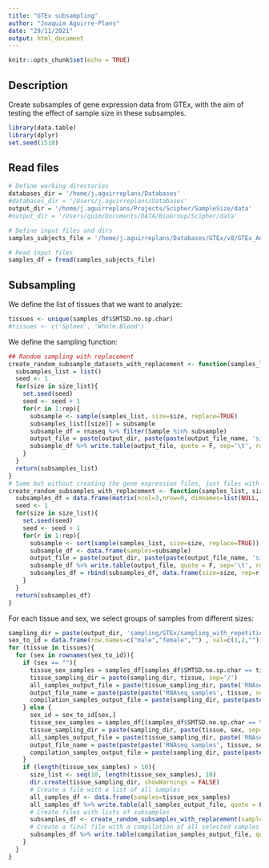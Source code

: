 ```yaml
---
title: "GTEx subsampling"
author: "Joaquim Aguirre-Plans"
date: "29/11/2021"
output: html_document
---
```


```r
knitr::opts_chunk$set(echo = TRUE)
```

## Description

Create subsamples of gene expression data from GTEx, with the aim of testing the effect of sample size in these subsamples.

```r
library(data.table)
library(dplyr)
set.seed(1510)
```

## Read files

```r
# Define working directories
databases_dir = '/home/j.aguirreplans/Databases'
#databases_dir = '/Users/j.aguirreplans/Databases'
output_dir = '/home/j.aguirreplans/Projects/Scipher/SampleSize/data'
#output_dir = '/Users/quim/Documents/DATA/BioGroup/Scipher/data'

# Define input files and dirs
samples_subjects_file = '/home/j.aguirreplans/Databases/GTEx/v8/GTEx_Annotations_SamplesSubjectsMerged.txt'

```

```r
# Read input files
samples_df = fread(samples_subjects_file)

```

## Subsampling

We define the list of tissues that we want to analyze:

```r
tissues <- unique(samples_df$SMTSD.no.sp.char)
#tissues <- c('Spleen', 'Whole.Blood')

```

We define the sampling function:

```r
## Random sampling with replacement
create_random_subsample_datasets_with_replacement <- function(samples_list, size_list, rep, rnaseq, output_dir, output_file_name){
  subsamples_list = list()
  seed <- 1
  for(size in size_list){
    set.seed(seed)
    seed <- seed + 1
    for(r in 1:rep){
      subsample <- sample(samples_list, size=size, replace=TRUE)
      subsamples_list[[size]] = subsample
      subsample_df = rnaseq %>% filter(Sample %in% subsample)
      output_file = paste(output_dir, paste(paste(output_file_name, 'size', size, 'rep', r, sep='_'), '.txt', sep=''), sep='/')
      subsample_df %>% write.table(output_file, quote = F, sep='\t', row.names = F, col.names = T)
    }
  }
  return(subsamples_list)
}
# Same but without creating the gene expression files, just files with samples
create_random_subsamples_with_replacement <- function(samples_list, size_list, rep, output_dir, output_file_name){
  subsamples_df = data.frame(matrix(ncol=3,nrow=0, dimnames=list(NULL, c("size", "rep", "samples"))))
  seed <- 1
  for(size in size_list){
    set.seed(seed)
    seed <- seed + 1
    for(r in 1:rep){
      subsample <- sort(sample(samples_list, size=size, replace=TRUE))
      subsample_df <- data.frame(samples=subsample)
      output_file = paste(output_dir, paste(paste(output_file_name, 'size', size, 'rep', r, sep='_'), '.txt', sep=''), sep='/')
      subsample_df %>% write.table(output_file, quote = F, sep='\t', row.names = F, col.names = T)
      subsamples_df = rbind(subsamples_df, data.frame(size=size, rep=r, samples=paste(subsample, collapse = ';')))
    }
  }
  return(subsamples_df)
}

```

For each tissue and sex, we select groups of samples from different sizes:

```r
sampling_dir = paste(output_dir, 'sampling/GTEx/sampling_with_repetition', sep='/')
sex_to_id = data.frame(row.names=c("male","female","") , val=c(1,2,""))
for (tissue in tissues){
  for (sex in rownames(sex_to_id)){
    if (sex == ""){
      tissue_sex_samples = samples_df[samples_df$SMTSD.no.sp.char == tissue,]$SAMPID
      tissue_sampling_dir = paste(sampling_dir, tissue, sep='/')
      all_samples_output_file = paste(tissue_sampling_dir, paste('RNAseq_samples_', tissue, '_all_samples.txt', sep=''), sep='/')
      output_file_name = paste(paste(paste('RNAseq_samples', tissue, sep="_")))
      compilation_samples_output_file = paste(sampling_dir, paste(paste('RNAseq_samples', tissue, sep="_"), '.txt', sep=''), sep='/')
    } else {
      sex_id = sex_to_id[sex,]
      tissue_sex_samples = samples_df[(samples_df$SMTSD.no.sp.char == tissue) & (samples_df$SEX == sex_id),]$SAMPID
      tissue_sampling_dir = paste(sampling_dir, paste(tissue, sex, sep="_"), sep='/')
      all_samples_output_file = paste(tissue_sampling_dir, paste('RNAseq_samples_', tissue, '_', sex, '_all_samples.txt', sep=''), sep='/')
      output_file_name = paste(paste(paste('RNAseq_samples', tissue, sex, sep="_")))
      compilation_samples_output_file = paste(sampling_dir, paste(paste('RNAseq_samples', tissue, sex, sep="_"), '.txt', sep=''), sep='/')
    }
    if (length(tissue_sex_samples) > 10){
      size_list <- seq(10, length(tissue_sex_samples), 10)
      dir.create(tissue_sampling_dir, showWarnings = FALSE)
      # Create a file with a list of all samples
      all_samples_df <- data.frame(samples=tissue_sex_samples)
      all_samples_df %>% write.table(all_samples_output_file, quote = F, sep='\t', row.names = F, col.names = T)
      # Create files with lists of subsamples
      subsamples_df <- create_random_subsamples_with_replacement(samples_list=tissue_sex_samples, size_list=size_list, rep=10, output_dir=tissue_sampling_dir, output_file_name=output_file_name)
      # Create a final file with a compilation of all selected samples for the same tissue
      subsamples_df %>% write.table(compilation_samples_output_file, quote = F, sep='\t', row.names = F, col.names = T)
    }
  }
}

```

